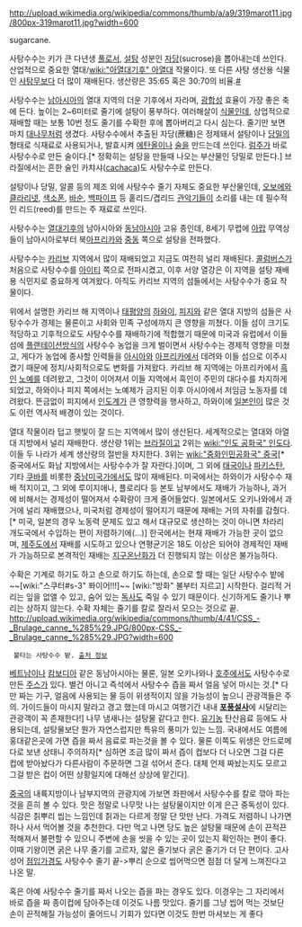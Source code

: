 http://upload.wikimedia.org/wikipedia/commons/thumb/a/a9/319marot11.jpg/800px-319marot11.jpg?width=600


sugarcane.

사탕수수는 키가 큰 다년생 [[풀]]로서, [[설탕]] 성분인 [[자당]](sucrose)을 뽑아내는데 쓰인다. 산업적으로 중요한 열대/[[wiki:"아열대기후" 아열대]] 작물이다. 또 다른 사탕 생산용 식물인 [[사탕무]]보다 더 많이 재배된다. 생산량은 35:65 혹은 30:70의 비율.[http://www.fao.org/docrep/005/y4852e/y4852e11.htm #]

사탕수수는 [[남아시아]]의 열대 지역의 더운 기후에서 자라며, [[광합성]] 효율이 가장 좋은 축에 든다. 높이는 2~6미터로 줄기에 설탕이 풍부하다. 여러해살이 [[식물]]인데, 상업적으로 재배할 때는 보통 10번 정도 줄기를 수확한 후에 뽑아버리고 다시 심는다. 줄기만 보면 마치 [[대나무]]처럼 생겼다. 사탕수수에서 추출된 자당(蔗糖)은 정제돼서 설탕이나 [[당밀]]의 형태로 식재료로 사용되거나, 발효시켜 [[에탄올]]이나 [[술]]을 만드는데 쓰인다. [[럼]]주가 바로 사탕수수로 만든 술이다.[* 정확히는 설탕을 만들때 나오는 부산물인 당밀로 만든다.] 브라질에서는 흔한 술인 카챠샤([[cachaca]])도 사탕수수로 만든다.

설탕이나 당밀, 알콜 등의 제조 외에 사탕수수 줄기 자체도 중요한 부산물인데, [[오보에]]와 [[클라리넷]], [[색소폰]], [[바순]], [[백파이프]] 등 홑리드/겹리드 [[관악기]]들이 소리를 내는 데 필수적인 리드(reed)를 만드는 주 재료로 쓰인다.

사탕수수는 [[열대기후]]의 남아시아와 [[동남아시아]] 고유 종인데, 8세기 무렵에 [[아랍]] 무역상들이 남아시아로부터 북[[아프리카]]와 [[중동]] 쪽으로 설탕을 전파했다.

사탕수수는 [[카리브]] 지역에서 많이 재배되었고 지금도 여전히 널리 재배된다. [[콜럼버스]]가 처음으로 사탕수수를 [[아이티]] 쪽으로 전파시켰고, 이후 서양 열강은 이 지역을 설탕 재배용 식민지로 중요하게 여겨왔다. 아직도 카리브 지역의 섬들에서는 사탕수수가 중요 작물이다. 

위에서 설명한 카리브 해 지역이나 [[태평양]]의 [[하와이]], [[피지]]와 같은 열대 지방의 섬들은 사탕수수가 경제는 물론이고 사회와 민족 구성에까지 큰 영향을 끼쳤다. 이들 섬이 크기도 적당하고 기후적으로도 사탕수수를 재배하기에 적합했기 때문에 미국과 유럽에서 이들 섬에 [[플랜테이션]]방식의 사탕수수 농업을 크게 벌이면서 사탕수수는 경제적 영향을 미쳤고, 게다가 농업에 종사할 인력들을 [[아시아]]와 [[아프리카]]에서 데려와 이들 섬으로 이주시켰기 때문에 정치/사회적으로도 변화를 가져왔다. 카리브 해 지역에는 아프리카에서 [[흑인]] [[노예]]를 데려왔고, 그것이 이어져서 이들 지역에서 흑인이 주민의 대다수를 차지하게 되었고, 하와이나 피지 쪽에서는 노예제가 금지된 이후 아시아에서 저임금 노동자를 데려왔다. 뜬금없이 피지에서 [[인도]]계가 큰 영향력을 행사하고, 하와이에 [[일본인]]이 많은 것도 이런 역사적 배경이 있는 것이다.

열대 작물이라 덥고 햇빛이 잘 드는 지역에서 많이 생산된다. 세계적으로는 열대와 아열대 지방에서 널리 재배한다. 생산량 1위는 [[브라질]]이고 2위는 [[wiki:"인도 공화국" 인도]]다. 이들 두 나라가 세계 생산량의 절반을 차지한다. 3위는 [[wiki:"중화인민공화국" 중국]][* 중국에서도 화남 지방에서는 사탕수수가 잘 자란다.]이며, 그 외에 [[태국]]이나 [[파키스탄]], 기타 [[쿠바]]를 비롯한 [[중남미]]국가에서도 많이 재배된다. 미국에서는 하와이가 사탕수수 재배 적지이고,  그 외에 루이지애나, 플로리다 등 본토 남부에서도 재배가 가능하나, 과거에 비해서는 경제성이 떨어져서 수확량이 크게 줄어들었다. 일본에서도 오키나와에서 과거에 널리 재배했으나, 미국처럼 경제성이 떨어지기 때문에 재배는 거의 자취를 감췄다.[* 미국, 일본의 경우 노동력 문제도 있고 해서 대규모로 생산하는 것이 아니면 차라리 개도국에서 수입하는 편이 저렴하기에(...)] 한국에서는 현재 재배가 가능한 곳이 없으며, [[제주도]]에서 재배를 시도하고 있으나 연평균기온 18도 이상은 되어야 경제적인 재배가 가능하므로 본격적인 재배는 [[지구온난화]]가 더 진행되지 않는 이상은 불가능하다.

수확은 기계로 하기도 하고 손으로 하기도 하는데, 손으로 할 때는 일단 사탕수수 밭에 ~~[wiki:"스쿠터#s-3" 퐈이어!!!]~~ [wiki:"방화" 불부터 지르고] 시작한다. 걸리적 거리는 잎을 없앨 수 있고, 숨어 있는 [[독사]]도 죽일 수 있기 때문이다. 신기하게도 줄기나 뿌리는 상하지 않는다. 수확 자체는 줄기를 칼로 잘라서 모으는 것으로 끝.
http://upload.wikimedia.org/wikipedia/commons/thumb/4/41/CSS_-_Brulage_canne_%285%29.JPG/800px-CSS_-_Brulage_canne_%285%29.JPG?width=600
  불타는 사탕수수 밭. [http://commons.wikimedia.org/wiki/File:CSS_-_Brulage_canne_%285%29.JPG 출처 정보]

[[베트남]]이나 [[캄보디아]] 같은 동남아시아는 물론, 일본 오키나와나 [[호주]]에서도 사탕수수로 만든 [[주스]]가 있다. 별건 아니고 즉석에서 사탕수수 즙을 짜서 얼음 넣어 마시는 것.[* 다만 짜는 기구, 얼음에 사용되는 물 등이 위생적이지 않을 가능성이 높으니 관광객들은 주의. 가이드들이 마시지 말라고 경고 했는데 마시고 여행기간 내내 '''[[포풍설사]]'''에 시달리는 관광객이 꼭 존재한다!] 나무 냄새나는 설탕물 같다고 한다. [[유기농]] 탄산음료 등에도 사용되는데, 설탕물보단 뭔가 자연스럽지만 특유의 풍미가 있는 느낌. 국내에서도 여름에 홍대같은곳에 가면 즙을 짜서 음료로 파는것을 볼 수 있다. 물론 이쪽도 위생은 안드로메다로 보낸 상태니 주의하자[* 심하면 조금 많이 짜서 즙이 컵보다 더 나오면 그걸 다른 컵에 받아놨다가 다른사람이 주문하면 그걸 섞어서 준다. 대체 언제 짜놨는지도 모르고 그걸 받은 컵이 어떤 상황일지에 대해선 상상에 맡긴다].

[[중국]]의 내륙지방이나 남부지역의 관광지에 가보면 좌판에서 사탕수수를 칼로 깎아 파는 것을 흔히 볼 수 있다. 맛은 정말로 나무맛 나는 설탕물이지만 이게 은근 중독성이 있다. 식감은 칡뿌리 씹는 느낌인데 칡과는 다르게 정말 단 맛만 난다. 가격도 저렴하니 나가면 하나 사서 먹어볼 것을 추천한다. 다만 먹고 나면 당도 높은 설탕물 때문에 손이 끈적끈적해져서 불편할 수 있으니 주변에 손을 씻을 수 있는 곳이 있는지 확인하는 편이 좋다. 이때 기왕이면 굵은 나무 줄기를 고르자, 얇은 줄기보다 굵은 줄기가 더 단 편이다. 고사성어 [[점입가경]]도 사탕수수 줄기 끝->뿌리 순으로 씹어먹으면 점점 더 달게 느껴진다고 나온 말.

혹은 아예 사탕수수 줄기를 짜서 나오는 즙을 파는 경우도 있다. 이경우는 그 자리에서 바로 즙을 짜 종이컵에 담아주는데 이것도 나름 맛있다. 줄기를 그냥 씹어 먹는 것보단 손이 끈적해질 가능성이 줄어드니 기회가 있다면 이것도 한번 마셔보는 게 좋다
